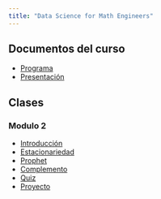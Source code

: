 ```yaml
---
title: "Data Science for Math Engineers"
---
```

## Documentos del curso
- [Programa ](/data_science_ingemat/programa.qmd) 
- [Presentación ](/data_science_ingemat/presentacion.qmd)

## Clases
### Modulo 2
- [Introducción ](/data_science_ingemat/modulo2/introduccion.qmd) 
- [Estacionariedad ](/data_science_ingemat/modulo2/estacionaria.qmd)
- [Prophet ](/data_science_ingemat/modulo2/prophet.qmd)
- [Complemento ](/data_science_ingemat/modulo2/complemento.qmd)
- [Quiz ](/data_science_ingemat/modulo2/ARIMA_SARIMA_Tutorial.ipynb)
- [Proyecto ](/data_science_ingemat/modulo2/proyecto2.qmd)   
